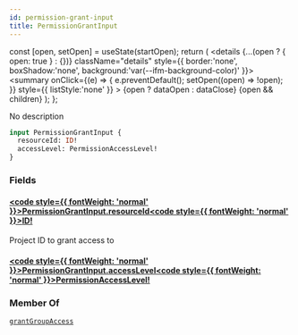 ```yaml
---
id: permission-grant-input
title: PermissionGrantInput
---
```









  const [open, setOpen] = useState(startOpen);
  return (
    <details {...(open ? { open: true } : {})} className="details" style={{ border:'none', boxShadow:'none', background:'var(--ifm-background-color)' }}>
      <summary
        onClick={(e) => {
          e.preventDefault();
          setOpen((open) => !open);
        }}
        style={{ listStyle:'none' }}
      >
      {open ? dataOpen : dataClose}
      </summary>
      {open && children}
    </details>
  );
};








No description


```graphql
input PermissionGrantInput {
  resourceId: ID!
  accessLevel: PermissionAccessLevel!
}
```




### Fields

#### [<code style={{ fontWeight: 'normal' }}>PermissionGrantInput.<b>resourceId</b></code>](#)<Bullet />[<code style={{ fontWeight: 'normal' }}><b>ID!</b></code>](/swapi/types/scalars/id.mdx) <Badge class="badge badge--secondary badge--non_null" text="non-null"/> <Badge class="badge badge--secondary " text="scalar"/> 
Project ID to grant access to


#### [<code style={{ fontWeight: 'normal' }}>PermissionGrantInput.<b>accessLevel</b></code>](#)<Bullet />[<code style={{ fontWeight: 'normal' }}><b>PermissionAccessLevel!</b></code>](/swapi/types/enums/permission-access-level.mdx) <Badge class="badge badge--secondary badge--non_null" text="non-null"/> <Badge class="badge badge--secondary " text="enum"/> 







### Member Of

[`grantGroupAccess`](/swapi/operations/mutations/grant-group-access.mdx)  <Badge class="badge badge--secondary badge--relation" text="mutation"/>